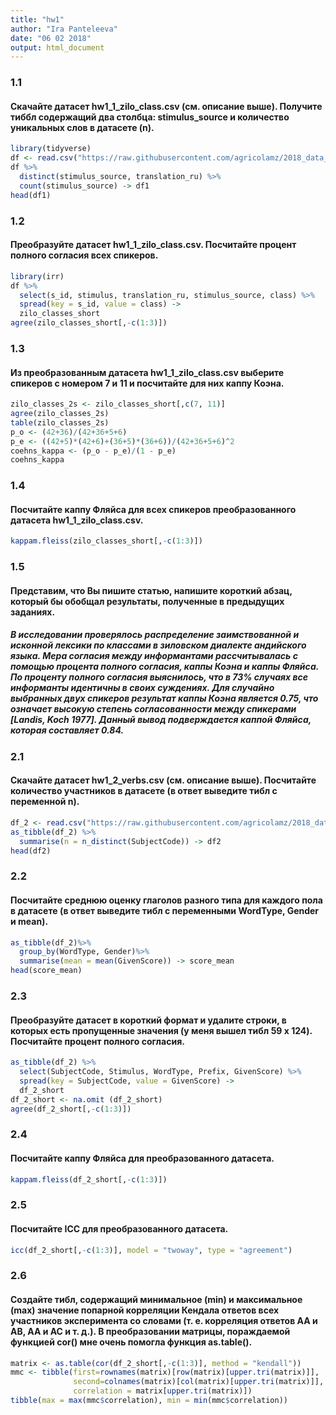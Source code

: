 ```yaml
---
title: "hw1"
author: "Ira Panteleeva"
date: "06 02 2018"
output: html_document
---
```


### 1.1
#### Скачайте датасет hw1_1_zilo_class.csv (см. описание выше). Получите тиббл содержащий два столбца: stimulus_source и количество уникальных слов в датасете (n).
```r
library(tidyverse)
df <- read.csv("https://raw.githubusercontent.com/agricolamz/2018_data_analysis_for_linguists/master/data/students/panteleeva48/hw1_agreement/hw1_1_zilo_class.csv", encoding = 'UTF-8')
df %>%
  distinct(stimulus_source, translation_ru) %>%
  count(stimulus_source) -> df1
head(df1)
```
### 1.2
#### Преобразуйте датасет hw1_1_zilo_class.csv. Посчитайте процент полного согласия всех спикеров.
```r
library(irr)
df %>% 
  select(s_id, stimulus, translation_ru, stimulus_source, class) %>% 
  spread(key = s_id, value = class) ->
  zilo_classes_short
agree(zilo_classes_short[,-c(1:3)])
```
### 1.3
#### Из преобразованным датасета hw1_1_zilo_class.csv выберите спикеров с номером 7 и 11 и посчитайте для них каппу Коэна.
```r
zilo_classes_2s <- zilo_classes_short[,c(7, 11)]
agree(zilo_classes_2s)
table(zilo_classes_2s)
p_o <- (42+36)/(42+36+5+6)
p_e <- ((42+5)*(42+6)+(36+5)*(36+6))/(42+36+5+6)^2
coehns_kappa <- (p_o - p_e)/(1 - p_e)
coehns_kappa
```
### 1.4
#### Посчитайте каппу Фляйса для всех спикеров преобразованного датасета hw1_1_zilo_class.csv.
```r
kappam.fleiss(zilo_classes_short[,-c(1:3)])
```
### 1.5
#### Представим, что Вы пишите статью, напишите короткий абзац, который бы обобщал результаты, полученные в предыдущих заданиях.
##### В исследовании проверялось распределение заимствованной и исконной лексики по классами в зиловском диалекте андийского языка. Мера согласия между информантами рассчитывалась с помощью процента полного согласия, каппы Коэна и каппы Фляйса. По проценту полного согласия выяснилось, что в 73% случаях все информанты идентичны в своих суждениях. Для случайно выбранных двух спикеров результат каппы Коэна является 0.75, что означает высокую степень согласованности между спикерами [Landis, Koch 1977]. Данный вывод подверждается каппой Фляйса, которая составляет 0.84.
### 2.1
#### Скачайте датасет hw1_2_verbs.csv (см. описание выше). Посчитайте количество участников в датасете (в ответ выведите тибл с переменной n).
```r
df_2 <- read.csv("https://raw.githubusercontent.com/agricolamz/2018_data_analysis_for_linguists/master/data/students/panteleeva48/hw1_agreement/hw1_2_verbs.csv", encoding = 'UTF-8')
as_tibble(df_2) %>%
  summarise(n = n_distinct(SubjectCode)) -> df2
head(df2)
```
### 2.2
#### Посчитайте среднюю оценку глаголов разного типа для каждого пола в датасете (в ответ выведите тибл с переменными WordType, Gender и mean).
```r
as_tibble(df_2)%>%
  group_by(WordType, Gender)%>%
  summarise(mean = mean(GivenScore)) -> score_mean
head(score_mean)
```
### 2.3
#### Преобразуйте датасет в короткий формат и удалите строки, в которых есть пропущенные значения (у меня вышел тибл 59 x 124). Посчитайте процент полного согласия.
```r
as_tibble(df_2) %>% 
  select(SubjectCode, Stimulus, WordType, Prefix, GivenScore) %>% 
  spread(key = SubjectCode, value = GivenScore) ->
  df_2_short
df_2_short <- na.omit (df_2_short)
agree(df_2_short[,-c(1:3)])
```
### 2.4
#### Посчитайте каппу Фляйса для преобразованного датасета.
```r
kappam.fleiss(df_2_short[,-c(1:3)])
```
### 2.5
#### Посчитайте ICC для преобразованного датасета.
```r
icc(df_2_short[,-c(1:3)], model = "twoway", type = "agreement")
```
### 2.6
#### Создайте тибл, содержащий минимальное (min) и максимальное (max) значение попарной корреляции Кендала ответов всех участников эксперимента со словами (т. е. корреляция ответов АА и AB, AA и AC и т. д.). В преобразовании матрицы, пораждаемой функцией cor() мне очень помогла функция as.table().
```r
matrix <- as.table(cor(df_2_short[,-c(1:3)], method = "kendall"))
mmc <- tibble(first=rownames(matrix)[row(matrix)[upper.tri(matrix)]], 
              second=colnames(matrix)[col(matrix)[upper.tri(matrix)]],
              correlation = matrix[upper.tri(matrix)])
tibble(max = max(mmc$correlation), min = min(mmc$correlation))
```